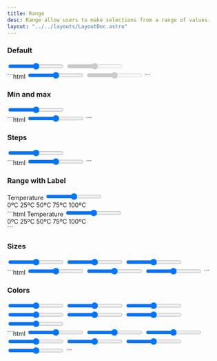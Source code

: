 ```yaml
---
title: Range
desc: Range allow users to make selections from a range of values.
layout: "../../layouts/LayoutDoc.astro"
---
```



### Default

<Example>
  <div slot="preview" class='space-y-3'>
    <input type="range" class="form-range" />
    <input type="range" class="form-range" disabled />
  </div>

  <div slot="code">
  ```html
  <input type="range" class="form-range" />
  <input type="range" class="form-range" disabled />
  ```
  </div>
</Example>

### Min and max

<Example>
  <div slot="preview">
    <input type="range" class="form-range" min="0" max="10" />
  </div>

  <div slot="code">
  ```html
  <input type="range" class="form-range" min="0" max="10" />
  ```
  </div>
</Example>

### Steps

<Example>
  <div slot="preview">
    <input type="range" class="form-range" min="0" max="10" step="0.5" />
  </div>

  <div slot="code">
  ```html
  <input type="range" class="form-range" min="0" max="10" step="0.5" />
  ```
  </div>
</Example>

### Range with Label

<Example>
  <div slot="preview">
    <label class="form-label"id="rangeWithLabel">Temperature</label>
    <input type="range" class="form-range" min="0" max="100"id="rangeWithLabel" />
    <div class='flex items-center justify-between'>
      <span>0ºC</span>
      <span>25ºC</span>
      <span>50ºC</span>
      <span>75ºC</span>
      <span>100ºC</span>
    </div>
  </div>

  <div slot="code">
  ```html
    <label class="form-label" id="rangeWithLabel">Temperature</label>
    <input type="range" class="form-range" min="0" max="100" id="rangeWithLabel" />
    <div class='flex items-center justify-between'>
      <span>0ºC</span>
      <span>25ºC</span>
      <span>50ºC</span>
      <span>75ºC</span>
      <span>100ºC</span>
    </div>
  ```
  </div>
</Example>

### Sizes

<Example>
  <div slot="preview" class='space-y-3'>
    <input type="range" class="form-range form-range-sm" min="0" max="100" />
    <input type="range" class="form-range" min="0" max="100" />
    <input type="range" class="form-range form-range-lg" min="0" max="100" />
  </div>

  <div slot="code">
  ```html
  <input type="range" class="form-range form-range-sm" min="0" max="100" />
  <input type="range" class="form-range" min="0" max="100" />
  <input type="range" class="form-range form-range-lg" min="0" max="100" />
  ```
  </div>
</Example>

### Colors

<Example>
  <div slot="preview" class='space-y-3'>
    <input type="range" class="form-range" min="0" max="100" />
    <input type="range" class="form-range form-range-secondary" min="0" max="100" />
    <input type="range" class="form-range form-range-info" min="0" max="100" />
    <input type="range" class="form-range form-range-success" min="0" max="100" />
    <input type="range" class="form-range form-range-warning" min="0" max="100" />
    <input type="range" class="form-range form-range-error" min="0" max="100" />
    <input type="range" class="form-range form-range-neutral" min="0" max="100" />
  </div>

  <div slot="code">
  ```html
  <input type="range" class="form-range" min="0" max="100" />
  <input type="range" class="form-range form-range-secondary" min="0" max="100" />
  <input type="range" class="form-range form-range-info" min="0" max="100" />
  <input type="range" class="form-range form-range-success" min="0" max="100" />
  <input type="range" class="form-range form-range-warning" min="0" max="100" />
  <input type="range" class="form-range form-range-error" min="0" max="100" />
  <input type="range" class="form-range form-range-neutral" min="0" max="100" />
  ```
  </div>
</Example>
